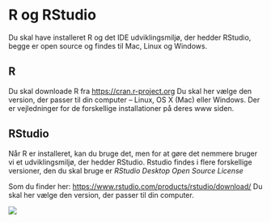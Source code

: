 # R og RStudio {#R_RStudio}

Du skal have installeret R og det IDE udviklingsmiljø, der hedder RStudio, begge er open source og findes til Mac, Linux og Windows.

## R
Du skal downloade R fra 
<a href="https://cran.r-project.org" target="_blank">https://cran.r-project.org</a> 
Du skal her vælge den version, der passer til din computer – Linux, OS X (Mac) eller Windows.
Der er vejledninger for de forskellige installationer på deres www siden.

## RStudio
Når R er installeret, kan du bruge det, men for at gøre det nemmere bruger vi et udviklingsmiljø, der hedder RStudio. Rstudio findes i flere forskellige versioner, den du skal bruge er *RStudio Desktop Open Source License* 

Som du finder her: <a href="https://www.rstudio.com/products/rstudio/download/" target="_blank">https://www.rstudio.com/products/rstudio/download/</a> 
Du skal her vælge den version, der passer til din computer.

![](img/rstudio_editor.png)

